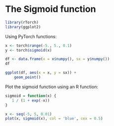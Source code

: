 # The Sigmoid function

```r
library(rTorch)
library(ggplot2)
```

Using PyTorch functions:

```r
x <- torch$range(-5., 5., 0.1)
y <- torch$sigmoid(x)

df <- data.frame(x = x$numpy(), sx = y$numpy())
df

ggplot(df, aes(x = x, y = sx)) + 
    geom_point()
```

Plot the sigmoid function using an R function:

```r
sigmoid = function(x) {
   1 / (1 + exp(-x))
}

x <- seq(-5, 5, 0.01)
plot(x, sigmoid(x), col = 'blue', cex = 0.5)
```




